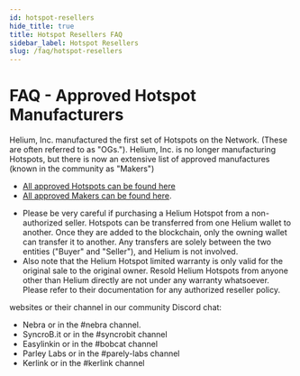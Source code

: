 ```yaml
---
id: hotspot-resellers
hide_title: true
title: Hotspot Resellers FAQ
sidebar_label: Hotspot Resellers
slug: /faq/hotspot-resellers
---
```


# FAQ - Approved Hotspot Manufacturers

Helium, Inc. manufactured the first set of Hotspots on the Network. (These are often referred to as "OGs."). Helium, Inc. is no longer manufacturing Hotspots, but there is now an extensive list of approved manufactures (known in the community as "Makers")

* [All approved Hotspots can be found here](https://www.helium.com/store)
* [All approved Makers can be found here](/mine-hnt/hotspot-makers/approved-makers/#approved-makers).

- Please be very careful if purchasing a Helium Hotspot from a non-authorized seller.  Hotspots can be transferred from one Helium wallet to another.  Once they are added to the blockchain, only the owning wallet can transfer it to another. Any transfers are solely between the two entities ("Buyer" and "Seller"), and Helium is not involved.
- Also note that the Helium Hotspot limited warranty is only valid for the original sale to the original owner.  Resold Helium Hotspots from anyone other than Helium directly are not under any warranty whatsoever.  Please refer to their documentation for any authorized reseller policy.

websites or their channel in our community Discord chat:

- Nebra or in the #nebra channel.  
- SyncroB.it or in the #syncrobit channel  
- Easylinkin or in the #bobcat channel  
- Parley Labs or in the #parely-labs channel  
- Kerlink or in the #kerlink channel  
